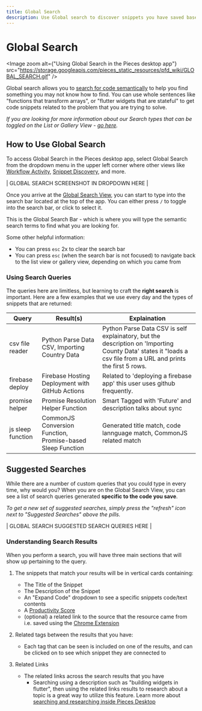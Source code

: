 ```yaml
---
title: Global Search
description: Use Global search to discover snippets you have saved based on what problems they solve, without even mentioning the language.
---
```


<link rel="canonical" href="https://docs.pieces.app/features/global-search" />

# Global Search

<Image zoom alt={"Using Global Search in the Pieces desktop app"} src="https://storage.googleapis.com/pieces_static_resources/pfd_wiki/GLOBAL_SEARCH.gif" />

Global search allows you to [search for code semantically](#) to help you find something you may not know how to find. You can use whole sentences like "functions that transform arrays", or "flutter widgets that are stateful" to get code snippets related to the problem that you are trying to solve.

_If you are looking for more information about our Search types that can be toggled on the List or Gallery View - [go here](#)._

## How to Use Global Search
To access Global Search in the Pieces desktop app, select Global Search from the dropdown menu in the upper left corner where other views like [Workflow Activity](#), [Snippet Discovery](#), and more.

| GLOBAL SEARCH SCREENSHOT IN DROPDOWN HERE |

Once you arrive at the [Global Search View](#), you can start to type into the search bar located at the top of the app. You can either press ```/``` to toggle into the search bar, or click to select it.

This is the Global Search Bar - which is where you will type the semantic search terms to find what you are looking for.

Some other helpful information:
- You can press ```esc``` 2x to clear the search bar
- You can press ```esc``` (when the search bar is not focused) to navigate back to the list view or gallery view, depending on which you came from

### Using Search Queries
The queries here are limitless, but learning to craft the **right search** is important. Here are a few examples that we use every day and the types of snippets that are returned:

| Query | Result(s)  | Explaination  |
|---|---|---|
| csv file reader | Python Parse Data CSV, Importing Country Data | Python Parse Data CSV is self explainatory, but the description on 'Importing County Data' states it "loads a csv file from a URL and prints the first 5 rows. |
| firebase deploy | Firebase Hosting Deployment with GitHub Actions | Related to 'deploying a firebase app' this user uses github frequently. |
| promise helper | Promise Resolution Helper Function | Smart Tagged with 'Future' and description talks about sync |
| js sleep function | CommonJS Conversion Function, Promise-based Sleep Function | Generated title match, code lannguage match, CommonJS related match |

## Suggested Searches
While there are a number of custom queries that you could type in every time, why would you? When you are on the Global Search View, you can see a list of search queries generated **specific to the code you save**.

_To get a new set of suggested searches, simply press the "refresh" icon next to "Suggested Searches" above the pills._

| GLOBAL SEARCH SUGGESTED SEARCH QUERIES HERE |

### Understanding Search Results
When you perform a search, you will have three main sections that will show up pertaining to the query.
1. The snippets that match your results will be in vertical cards containing:
    - The Title of the Snippet
    - The Description of the Snippet
    - An "Expand Code" dropdown to see a specific snippets code/text contents
    - A [Productivity Score](#)
    - (optional) a related link to the source that the resource came from i.e. saved using the [Chrome Extension](#)

2. Related tags between the results that you have:
    - Each tag that can be seen is included on one of the results, and can be clicked on to see which snippet they are connected to

3. Related Links
    - The related links across the search results that you have
        - Searching using a description such as "building widgets in flutter", then using the related links results to research about a topic is a great way to utilize this feature. Learn more about [searching and researching inside Pieces Desktop](#)






